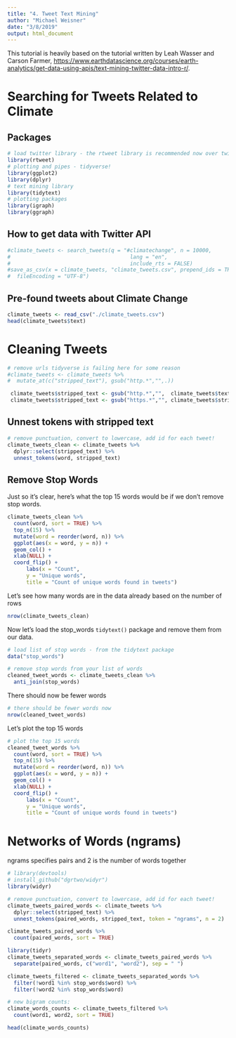 ```yaml
---
title: "4. Tweet Text Mining"
author: "Michael Weisner"
date: "3/8/2019"
output: html_document
---
```


This tutorial is heavily based on the tutorial written by Leah Wasser and Carson Farmer, [https://www.earthdatascience.org/courses/earth-analytics/get-data-using-apis/text-mining-twitter-data-intro-r/](here).

# Searching for Tweets Related to Climate

## Packages
```r
# load twitter library - the rtweet library is recommended now over twitteR
library(rtweet)
# plotting and pipes - tidyverse!
library(ggplot2)
library(dplyr)
# text mining library
library(tidytext)
# plotting packages
library(igraph)
library(ggraph)
```


## How to get data with Twitter API
```r
#climate_tweets <- search_tweets(q = "#climatechange", n = 10000,
#                                      lang = "en",
#                                      include_rts = FALSE)
#save_as_csv(x = climate_tweets, "climate_tweets.csv", prepend_ids = TRUE, na = "NA",
#  fileEncoding = "UTF-8")
```

## Pre-found tweets about Climate Change
```r
climate_tweets <- read_csv("./climate_tweets.csv")
head(climate_tweets$text)
```

# Cleaning Tweets
```r
# remove urls tidyverse is failing here for some reason
#climate_tweets <- climate_tweets %>%
#  mutate_at(c("stripped_text"), gsub("http.*","",.))

 climate_tweets$stripped_text <- gsub("http.*","",  climate_tweets$text)
 climate_tweets$stripped_text <- gsub("https.*","", climate_tweets$stripped_text)
```

## Unnest tokens with stripped text
```r
# remove punctuation, convert to lowercase, add id for each tweet!
climate_tweets_clean <- climate_tweets %>%
  dplyr::select(stripped_text) %>%
  unnest_tokens(word, stripped_text)
```


## Remove Stop Words

Just so it's clear, here's what the top 15 words would be if we don't remove stop words.

```r
climate_tweets_clean %>%
  count(word, sort = TRUE) %>%
  top_n(15) %>%
  mutate(word = reorder(word, n)) %>%
  ggplot(aes(x = word, y = n)) +
  geom_col() +
  xlab(NULL) +
  coord_flip() +
      labs(x = "Count",
      y = "Unique words",
      title = "Count of unique words found in tweets")
```

Let's see how many words are in the data already based on the number of rows

```r
nrow(climate_tweets_clean)
```

Now let's load the stop_words `tidytext()` package and remove them from our data.
```r
# load list of stop words - from the tidytext package
data("stop_words")

# remove stop words from your list of words
cleaned_tweet_words <- climate_tweets_clean %>%
  anti_join(stop_words)
```

There should now be fewer words
```r
# there should be fewer words now
nrow(cleaned_tweet_words)
```

Let's plot the top 15 words
```r
# plot the top 15 words
cleaned_tweet_words %>%
  count(word, sort = TRUE) %>%
  top_n(15) %>%
  mutate(word = reorder(word, n)) %>%
  ggplot(aes(x = word, y = n)) +
  geom_col() +
  xlab(NULL) +
  coord_flip() +
      labs(x = "Count",
      y = "Unique words",
      title = "Count of unique words found in tweets")
```

# Networks of Words (ngrams)

ngrams specifies pairs and 2 is the number of words together

```r
# library(devtools)
# install_github("dgrtwo/widyr")
library(widyr)

# remove punctuation, convert to lowercase, add id for each tweet!
climate_tweets_paired_words <- climate_tweets %>%
  dplyr::select(stripped_text) %>%
  unnest_tokens(paired_words, stripped_text, token = "ngrams", n = 2)

climate_tweets_paired_words %>%
  count(paired_words, sort = TRUE)
```

```r
library(tidyr)
climate_tweets_separated_words <- climate_tweets_paired_words %>%
  separate(paired_words, c("word1", "word2"), sep = " ")

climate_tweets_filtered <- climate_tweets_separated_words %>%
  filter(!word1 %in% stop_words$word) %>%
  filter(!word2 %in% stop_words$word)

# new bigram counts:
climate_words_counts <- climate_tweets_filtered %>%
  count(word1, word2, sort = TRUE)

head(climate_words_counts)
```





